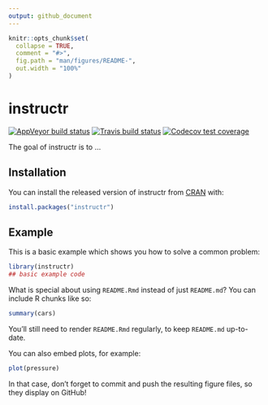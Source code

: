 ```yaml
---
output: github_document
---
```


<!-- README.md is generated from README.Rmd. Please edit that file -->

```r
knitr::opts_chunk$set(
  collapse = TRUE,
  comment = "#>",
  fig.path = "man/figures/README-",
  out.width = "100%"
)
```
# instructr

<!-- badges: start -->
[![AppVeyor build status](https://ci.appveyor.com/api/projects/status/github/muschellij2/instructr?branch=master&svg=true)](https://ci.appveyor.com/project/muschellij2/instructr)
[![Travis build status](https://travis-ci.org/muschellij2/instructr.svg?branch=master)](https://travis-ci.org/muschellij2/instructr)
[![Codecov test coverage](https://codecov.io/gh/muschellij2/instructr/branch/master/graph/badge.svg)](https://codecov.io/gh/muschellij2/instructr?branch=master)
<!-- badges: end -->

The goal of instructr is to ...

## Installation

You can install the released version of instructr from [CRAN](https://CRAN.R-project.org) with:

``` r
install.packages("instructr")
```

## Example

This is a basic example which shows you how to solve a common problem:

```r
library(instructr)
## basic example code
```

What is special about using `README.Rmd` instead of just `README.md`? You can include R chunks like so:

```r
summary(cars)
```

You'll still need to render `README.Rmd` regularly, to keep `README.md` up-to-date.

You can also embed plots, for example:

```r
plot(pressure)
```

In that case, don't forget to commit and push the resulting figure files, so they display on GitHub!
